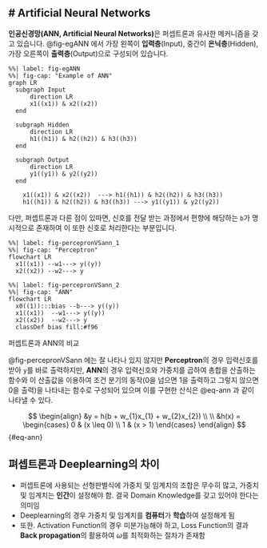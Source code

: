 # Artificial Neural Networks
---

**인공신경망(ANN, Artificial Neural Networks)**은 퍼셉트론과 유사한 메커니즘을 갖고 있습니다. @fig-egANN 에서 가장 왼쪽이 **입력층**(Input), 중간이 **은닉층**(Hidden), 가장 오른쪽이 **출력층**(Output)으로 구성되어 있습니다.

``` mermaid
%%| label: fig-egANN
%%| fig-cap: "Example of ANN"
graph LR
  subgraph Input
      direction LR
      x1((x1)) & x2((x2)) 
  end
  
  subgraph Hidden
      direction LR
      h1((h1)) & h2((h2)) & h3((h3))
  end 

  subgraph Output
      direction LR
      y1((y1)) & y2((y2))
  end

    x1((x1)) & x2((x2))  ---> h1((h1)) & h2((h2)) & h3((h3))
    h1((h1)) & h2((h2)) & h3((h3)) ---> y1((y1)) & y2((y2))
```

다만, 퍼셉트론과 다른 점이 있따면, 신호를 전달 받는 과정에서 편향에 해당하는 `b`가 명시적으로 존재하여 이 또한 신호로 처리한다는 부분입니다.

::: {#fig-percepronVSann layout-ncol=2}

::: {#first-column}
``` mermaid
%%| label: fig-percepronVSann_1
%%| fig-cap: "Perceptron"
flowchart LR
  x1((x1)) --w1---> y((y))
  x2((x2)) --w2---> y
```
:::

::: {#second-column}
``` mermaid
%%| label: fig-percepronVSann_2
%%| fig-cap: "ANN"
flowchart LR
  x0((1)):::bias --b---> y((y))
  x1((x1))  --w1---> y((y))
  x2((x2))  --w2---> y
  classDef bias fill:#f96
```
:::

퍼셉트론과 ANN의 비교
:::

@fig-percepronVSann 에는 잘 나타나 있지 않지만 **Perceptron**의 경우 입력신호를 받아 `y`를 바로 출력하지만, **ANN**의 경우 입력신호와 가중치를 곱하여 총합을 산출하는 함수와 이 산출값을 이용하여 조건 분기의 동작(0을 넘으면 1을 출력하고 그렇지 않으면 0을 출력)을 나타내는 함수로 구성되어 있으며 이를 구현한 산식은 @eq-ann 과 같이 나타낼 수 있다.

$$
\begin{align}
&y = h(b + w_{1}x_{1} + w_{2}x_{2}) \\ \\
&h(x) = 
  \begin{cases}
  0 & (x \leq 0) \\
  1 & (x > 1)
  \end{cases}
\end{align}
$$ {#eq-ann}

::: {.callout-note}
## 펴셉트론과 Deeplearning의 차이
-   퍼셉트론에 사용되는 선형판별식에 가중치 및 임계치의 조합은 무수히 많고, 가중치 및 임계치는 **인간**이 설정해야 함. 결국 Domain Knowledge를 갖고 있어야 한다는 의미임
-   Deeplearning의 경우 가중치 및 임계치를 **컴퓨터**가 **학습**하여 설정해게 됨
-   또한. Activation Function의 경우 미분가능해야 하고, Loss Function의 결과 **Back propagation**의 활용하여 $\omega$를 최적화하는 절차가 존재함   
:::